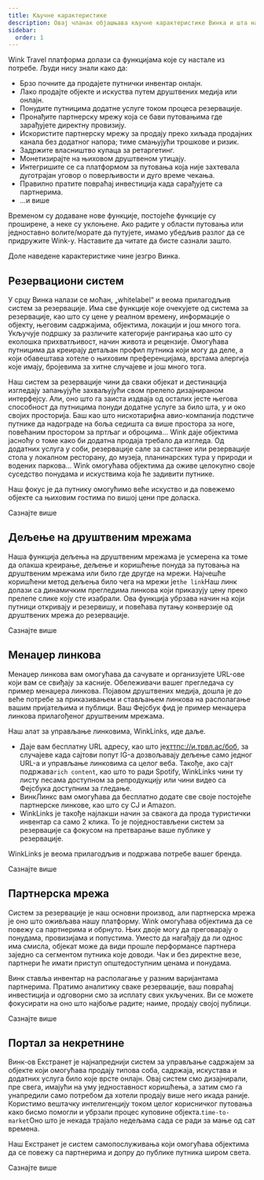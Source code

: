 ```yaml
---
title: Кључне карактеристике
description: Овај чланак објашњава кључне карактеристике Винка и шта нас чини посебним.
sidebar:
  order: 1
---
```


Wink Travel платформа долази са функцијама које су настале из потребе. Људи нису знали како да:

* Брзо почните да продајете путнички инвентар онлајн.
* Лако продајте објекте и искуства путем друштвених медија или онлајн.
* Понудите путницима додатне услуге током процеса резервације.
* Пронађите партнерску мрежу која се бави путовањима где зарађујете директну провизију.
* Искористите партнерску мрежу за продају преко хиљада продајних канала без додатног напора; тиме смањујући трошкове и ризик.
* Задржите власништво купаца за ретаргетинг.
* Монетизирајте на њиховом друштвеном утицају.
* Интегришите се са платформом за путовања која није захтевала дуготрајан уговор о поверљивости и дуго време чекања.
* Правилно пратите повраћај инвестиција када сарађујете са партнерима.
* ...и више

Временом су додаване нове функције, постојеће функције су проширене, а неке су уклоњене. Ако радите у области путовања или једноставно волите/морате да путујете, имамо убедљив разлог да се придружите Wink-у. Наставите да читате да бисте сазнали зашто.

Доле наведене карактеристике чине језгро Винка.

## Резервациони систем

У срцу Винка налази се моћан, „whitelabel“ и веома прилагодљив систем за резервације. Има све функције које очекујете од система за резервације, као што су цене у реалном времену, информације о објекту, његовим садржајима, објектима, локацији и још много тога. Укључује подршку за различите категорије рангирања као што су еколошка прихватљивост, начин живота и рецензије. Омогућава путницима да креирају детаљан профил путника који могу да деле, а који обавештава хотеле о њиховим преференцијама, врстама алергија које имају, бројевима за хитне случајеве и још много тога.

Наш систем за резервације чини да сваки објекат и дестинација изгледају запањујуће захваљујући свом прелепо дизајнираном интерфејсу. Али, оно што га заиста издваја од осталих јесте његова способност да путницима понуди додатне услуге за било шта, у и око својих просторија. Баш као што нискотарифна авио-компанија подстиче путнике да надограде на боља седишта са више простора за ноге, повећаним простором за пртљаг и оброцима... Wink даје објектима јасноћу о томе како би додатна продаја требало да изгледа. Од додатних услуга у соби, резервације сале за састанке или резервације стола у локалном ресторану, до музеја, планинарских тура у природи и водених паркова... Wink омогућава објектима да оживе целокупно своје суседство понудама и искуствима која ће задивити путнике.

Наш фокус је да путнику омогућимо веће искуство и да повежемо објекте са њиховим гостима по вишој цени пре доласка.

<LinkButton href="/booking-engine/in-a-nutshell">
  Сазнајте више
</LinkButton>


## Дељење на друштвеним мрежама

Наша функција дељења на друштвеним мрежама је усмерена ка томе да олакша креирање, дељење и коришћење понуда за путовања на друштвеним мрежама или било где другде на мрежи. Најчешће коришћени метод дељења било чега на мрежи је`the link`Наш линк долази са динамичким прегледима линкова који приказују цену преко прелепе слике коју сте изабрали. Ова функција убрзава начин на који путници откривају и резервишу, и повећава путању конверзије од друштвених мрежа до резервације.

<LinkButton href="/studio/shareable-links">
  Сазнајте више
</LinkButton>


## Менаџер линкова

Менаџер линкова вам омогућава да сачувате и организујете URL-ове који вам се свиђају за касније. Обележивачи вашег прегледача су пример менаџера линкова. Појавом друштвених медија, дошла је до веће потребе за приказивањем и стављањем линкова на располагање вашим пријатељима и публици. Ваш Фејсбук фид је пример менаџера линкова прилагођеног друштвеним мрежама.

Наш алат за управљање линковима, WinkLinks, иде даље.

* Даје вам бесплатну URL адресу, као што је[хттпс://и.трвл.ас/боб](https://i.trvl.as/bob), за случајеве када сајтови попут IG-а дозвољавају дељење само једног URL-а и управљање линковима са целог веба. Такође, ако сајт подржава`rich content`, као што то ради Spotify, WinkLinks чини ту листу песама доступном за репродукцију или чини видео са Фејсбука доступним за гледање.
* ВинкЛинкс вам омогућава да бесплатно додате све своје постојеће партнерске линкове, као што су CJ и Amazon.
* WinkLinks је такође најлакши начин за свакога да прода туристички инвентар са само 2 клика. То је поједностављени систем за резервације са фокусом на претварање ваше публике у резервације.

WinkLinks је веома прилагодљив и подржава потребе вашег бренда.

<LinkButton href="/link-manager/wink-links">
  Сазнајте више
</LinkButton>


## Партнерска мрежа

Систем за резервације је наш основни производ, али партнерска мрежа је оно што оживљава нашу платформу. Wink омогућава објектима да се повежу са партнерима и обрнуто. Њих двоје могу да преговарају о понудама, провизијама и попустима. Уместо да нагађају да ли однос има смисла, објекат може да види прошле перформансе партнера заједно са сегментом путника које доводи. Чак и без директне везе, партнери ће имати приступ општедоступним ценама и понудама.

Винк ставља инвентар на располагање у разним варијантама партнерима. Пратимо аналитику сваке резервације, ваш повраћај инвестиција и одговорни смо за исплату свих укључених. Ви се можете фокусирати на оно што најбоље радите; наиме, продају својој публици.

<LinkButton href="/studio/what-is-studio">
  Сазнајте више
</LinkButton>


## Портал за некретнине

Винк-ов Екстранет је најнапреднији систем за управљање садржајем за објекте који омогућава продају типова соба, садржаја, искустава и додатних услуга било које врсте онлајн. Овај систем смо дизајнирали, пре свега, имајући на уму једноставност коришћења, а затим смо га унапредили само потребом да хотели продају више него икада раније. Користимо вештачку интелигенцију током целог корисничког путовања како бисмо помогли и убрзали процес куповине објекта.`time-to-market`Оно што је некада трајало недељама сада се ради за мање од сат времена.

Наш Екстранет је систем самопослуживања који омогућава објектима да се повежу са партнерима и допру до публике путника широм света.

<LinkButton href="/extranet/what-is-extranet">
  Сазнајте више
</LinkButton>

